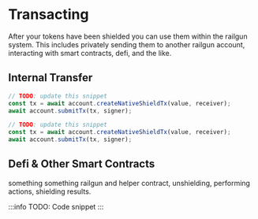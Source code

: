 # Transacting

After your tokens have been shielded you can use them within the railgun system.
This includes privately sending them to another railgun account, interacting with smart contracts, defi, and the like.

## Internal Transfer

```ts
// TODO: update this snippet
const tx = await account.createNativeShieldTx(value, receiver);
await account.submitTx(tx, signer);
```

```ts
// TODO: update this snippet
const tx = await account.createNativeShieldTx(value, receiver);
await account.submitTx(tx, signer);
```

## Defi & Other Smart Contracts

something something railgun and helper contract, unshielding, performing actions, shielding results.

:::info
TODO: Code snippet
:::
